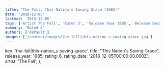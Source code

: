 ```yaml
---
title: "The Fall: This Nation's Saving Grace (1985)"
date: '2018-12-05'
lastmod: '2018-12-05'
tags: ['Artist The Fall', 'Rated 3', 'Release Year 1985', 'Release Decade 1980']
summary: 'Rated 3'
authors: ['default']
images: ['/content/images/the-fall|this-nation_s-saving-grace.jpg']
---
```


  key: 'the-fall|this-nation_s-saving-grace',
  title: "This Nation's Saving Grace",
  release_year: 1985,
  rating: 6,
  rating_date: '2018-12-05T00:00:00.000Z',
  artist: 'The Fall',
};

<MusicRating data={data} />
